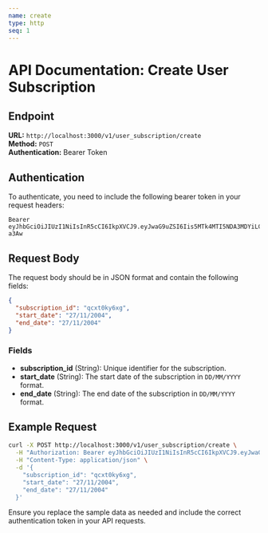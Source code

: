 ```yaml
---
name: create
type: http
seq: 1
---
```


# API Documentation: Create User Subscription

## Endpoint

**URL:** `http://localhost:3000/v1/user_subscription/create`  
**Method:** `POST`  
**Authentication:** Bearer Token

## Authentication

To authenticate, you need to include the following bearer token in your request headers:

```
Bearer eyJhbGciOiJIUzI1NiIsInR5cCI6IkpXVCJ9.eyJwaG9uZSI6Iis5MTk4MTI5NDA3MDYiLCJ1aWQiOiI1Z2VhcGdhcHhzIn0.yNyKfoOQouzSNDwp_5rJ9CAEMVJo5uqueJHNpG-a3Aw
```

## Request Body

The request body should be in JSON format and contain the following fields:

```json
{
  "subscription_id": "qcxt0ky6xg",
  "start_date": "27/11/2004",
  "end_date": "27/11/2004"
}
```

### Fields

- **subscription_id** (String): Unique identifier for the subscription.
- **start_date** (String): The start date of the subscription in `DD/MM/YYYY` format.
- **end_date** (String): The end date of the subscription in `DD/MM/YYYY` format.

## Example Request

```bash
curl -X POST http://localhost:3000/v1/user_subscription/create \
  -H "Authorization: Bearer eyJhbGciOiJIUzI1NiIsInR5cCI6IkpXVCJ9.eyJwaG9uZSI6Iis5MTk4MTI5NDA3MDYiLCJ1aWQiOiI1Z2VhcGdhcHhzIn0.yNyKfoOQouzSNDwp_5rJ9CAEMVJo5uqueJHNpG-a3Aw" \
  -H "Content-Type: application/json" \
  -d '{
    "subscription_id": "qcxt0ky6xg",
    "start_date": "27/11/2004",
    "end_date": "27/11/2004"
  }'
```

Ensure you replace the sample data as needed and include the correct authentication token in your API requests.